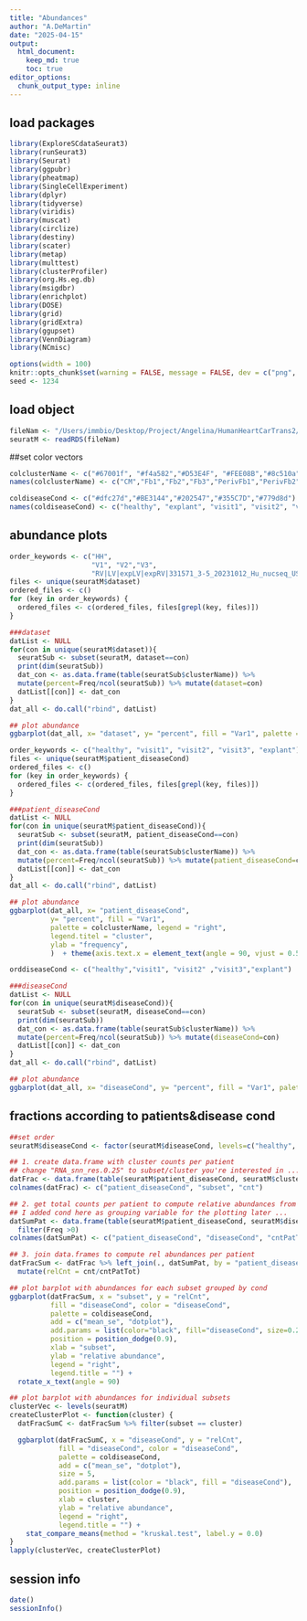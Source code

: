 ```yaml
---
title: "Abundances"
author: "A.DeMartin"
date: "2025-04-15"
output: 
  html_document:
    keep_md: true
    toc: true
editor_options: 
  chunk_output_type: inline
---
```

## load packages
```r
library(ExploreSCdataSeurat3)
library(runSeurat3)
library(Seurat)
library(ggpubr)
library(pheatmap)
library(SingleCellExperiment)
library(dplyr)
library(tidyverse)
library(viridis)
library(muscat)
library(circlize)
library(destiny)
library(scater)
library(metap)
library(multtest)
library(clusterProfiler)
library(org.Hs.eg.db)
library(msigdbr)
library(enrichplot)
library(DOSE)
library(grid)
library(gridExtra)
library(ggupset)
library(VennDiagram)
library(NCmisc)
```

```r
options(width = 100)
knitr::opts_chunk$set(warning = FALSE, message = FALSE, dev = c("png", "pdf"))
seed <- 1234
```

## load object
```r
fileNam <- "/Users/immbio/Desktop/Project/Angelina/HumanHeartCarTrans2/data/Human_heart_allmerged_seurat.rds"
seuratM <- readRDS(fileNam)
```

##set color vectors 
```r
colclusterName <- c("#67001f", "#f4a582","#D53E4F", "#FEE08B","#8c510a","#003c30","#01665e","#66C2A5", "#3288BD","#BEAED4", "#c7eae5", "#B09C85", "#4e5a4c","#393A3F","#355C7D","#202547","#B45B5C","#725663FF","#232429","grey")
names(colclusterName) <- c("CM","Fb1","Fb2","Fb3","PerivFb1","PerivFb2","VSMC","BEC1","BEC2","BEC3","LEC","NC","Baror","Adipoc","Mph1","Mph2","Tcell1","Tcell2","Mastcell","Mph3")

coldiseaseCond <- c("#dfc27d","#BE3144","#202547","#355C7D","#779d8d")
names(coldiseaseCond) <- c("healthy", "explant", "visit1", "visit2", "visit3")
```

## abundance plots
```r
order_keywords <- c("HH", 
                    "V1", "V2","V3",
                    "RV|LV|expLV|expRV|331571_3-5_20231012_Hu_nucseq_USZ_HTx001|331571_4-6_20231012_Hu_nucseq_USZ_HTx002")
files <- unique(seuratM$dataset)
ordered_files <- c()
for (key in order_keywords) {
  ordered_files <- c(ordered_files, files[grepl(key, files)])
}

###dataset
datList <- NULL
for(con in unique(seuratM$dataset)){
  seuratSub <- subset(seuratM, dataset==con)
  print(dim(seuratSub))
  dat_con <- as.data.frame(table(seuratSub$clusterName)) %>%
  mutate(percent=Freq/ncol(seuratSub)) %>% mutate(dataset=con)
  datList[[con]] <- dat_con
}
dat_all <- do.call("rbind", datList)

## plot abundance
ggbarplot(dat_all, x= "dataset", y= "percent", fill = "Var1", palette = colclusterName, legend = "right", legend.titel = "cluster", ylab = "frequency")  + theme(axis.text.x = element_text(angle = 90, vjust = 0.5, hjust=1)) + scale_x_discrete(limits=ordered_files)
```

```r
order_keywords <- c("healthy", "visit1", "visit2", "visit3", "explant")
files <- unique(seuratM$patient_diseaseCond)
ordered_files <- c()
for (key in order_keywords) {
  ordered_files <- c(ordered_files, files[grepl(key, files)])
}

###patient_diseaseCond
datList <- NULL
for(con in unique(seuratM$patient_diseaseCond)){
  seuratSub <- subset(seuratM, patient_diseaseCond==con)
  print(dim(seuratSub))
  dat_con <- as.data.frame(table(seuratSub$clusterName)) %>%
  mutate(percent=Freq/ncol(seuratSub)) %>% mutate(patient_diseaseCond=con)
  datList[[con]] <- dat_con
}
dat_all <- do.call("rbind", datList)

## plot abundance
ggbarplot(dat_all, x= "patient_diseaseCond", 
          y= "percent", fill = "Var1", 
          palette = colclusterName, legend = "right", 
          legend.titel = "cluster", 
          ylab = "frequency",
          )  + theme(axis.text.x = element_text(angle = 90, vjust = 0.5, hjust=1)) + scale_x_discrete(limits=ordered_files)
```

```r
orddiseaseCond <- c("healthy","visit1", "visit2" ,"visit3","explant")

###diseaseCond
datList <- NULL
for(con in unique(seuratM$diseaseCond)){
  seuratSub <- subset(seuratM, diseaseCond==con)
  print(dim(seuratSub))
  dat_con <- as.data.frame(table(seuratSub$clusterName)) %>%
  mutate(percent=Freq/ncol(seuratSub)) %>% mutate(diseaseCond=con)
  datList[[con]] <- dat_con
}
dat_all <- do.call("rbind", datList)

## plot abundance
ggbarplot(dat_all, x= "diseaseCond", y= "percent", fill = "Var1", palette = colclusterName, legend = "right", legend.titel = "cluster", ylab = "frequency")  + theme(axis.text.x = element_text(angle = 90, vjust = 0.5, hjust=1)) + scale_x_discrete(limits=orddiseaseCond)
```

## fractions according to patients&disease cond
```r
##set order
seuratM$diseaseCond <- factor(seuratM$diseaseCond, levels=c("healthy", "visit1", "visit2", "visit3", "explant"))

## 1. create data.frame with cluster counts per patient
## change "RNA_snn_res.0.25" to subset/cluster you're interested in ...
datFrac <- data.frame(table(seuratM$patient_diseaseCond, seuratM$clusterName))
colnames(datFrac) <- c("patient_diseaseCond", "subset", "cnt")

## 2. get total counts per patient to compute relative abundances from
## I added cond here as grouping variable for the plotting later ...
datSumPat <- data.frame(table(seuratM$patient_diseaseCond, seuratM$diseaseCond)) %>% 
  filter(Freq >0)
colnames(datSumPat) <- c("patient_diseaseCond", "diseaseCond", "cntPatTot")

## 3. join data.frames to compute rel abundances per patient
datFracSum <- datFrac %>% left_join(., datSumPat, by = "patient_diseaseCond") %>% 
  mutate(relCnt = cnt/cntPatTot)

## plot barplot with abundances for each subset grouped by cond
ggbarplot(datFracSum, x = "subset", y = "relCnt",
          fill = "diseaseCond", color = "diseaseCond",
          palette = coldiseaseCond,
          add = c("mean_se", "dotplot"),
          add.params = list(color="black", fill="diseaseCond", size=0.2),
          position = position_dodge(0.9),
          xlab = "subset",
          ylab = "relative abundance",
          legend = "right",
          legend.title = "") +
  rotate_x_text(angle = 90) 

## plot barplot with abundances for individual subsets
clusterVec <- levels(seuratM)
createClusterPlot <- function(cluster) {
  datFracSumC <- datFracSum %>% filter(subset == cluster)

  ggbarplot(datFracSumC, x = "diseaseCond", y = "relCnt",
            fill = "diseaseCond", color = "diseaseCond",
            palette = coldiseaseCond,
            add = c("mean_se", "dotplot"),
            size = 5,
            add.params = list(color = "black", fill = "diseaseCond"),
            position = position_dodge(0.9),
            xlab = cluster,
            ylab = "relative abundance",
            legend = "right",
            legend.title = "") +
    stat_compare_means(method = "kruskal.test", label.y = 0.0)
}
lapply(clusterVec, createClusterPlot)
```

## session info
```r
date()
sessionInfo()
```
